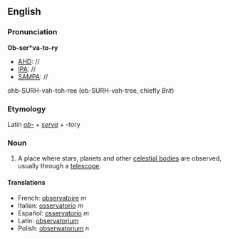 ==English==
===Pronunciation===
'''Ob-ser*va-to-ry'''
*[[AHD]]: //
*[[IPA]]: //
*[[SAMPA]]: //
ohb-SURH-vah-toh-ree (ob-SURH-vah-tree, chiefly ''Brit'')

===Etymology===

Latin ''[[ob|ob-]]'' + ''[[serva]]'' + -tory

===Noun===
#A place where stars, planets and other [[celestial body|celestial bodies]] are observed, usually through a [[telescope]].

====Translations====
*French: [[observatoire]] ''m''
*Italian: [[osservatorio]] ''m''
*Español: [[osservatorio]] ''m''
*Latin: [[observatorium]]
*Polish: [[obserwatorium]] ''n''